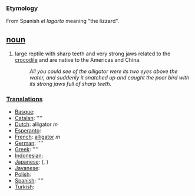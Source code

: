 === Etymology ===
From Spanish ''el lagarto'' meaning "the lizzard".

== [[noun]] ==
#large reptile with sharp teeth and very strong jaws related to the [[crocodile]] and are native to the Americas and China.
#:''All you could see of the alligator were its two eyes above the water, and suddenly it snatched up and caught the poor bird with its strong jaws full of sharp teeth''.

===[[Translation]]s===
*[[Basque]]: [[]]
*[[Catalan]]: [[]] ''''
*[[Dutch]]: alligator ''m''
*[[Esperanto]]: [[]]
*[[French]]: [[alligator]] ''m''
*[[German]]: [[]] ''''
*[[Greek]]: [[]] ''''
*[[Indonesian]]: [[]]
*[[Japanese]]: [[]] (, )
*[[Javanese]]: [[]]
*[[Polish]]: [[]]
*[[Spanish]]: [[]] ''''
*[[Turkish]]: [[]]
